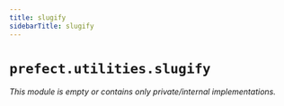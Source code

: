 ```yaml
---
title: slugify
sidebarTitle: slugify
---
```


# `prefect.utilities.slugify`

*This module is empty or contains only private/internal implementations.*
